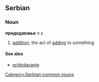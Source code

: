 ==Serbian==
===Noun===
'''придодавање''' ''n s''
#[[addition]]; the act of [[adding]] to something
====See also====
*[[pridodavanje]]
[[Category:Serbian common nouns]]
